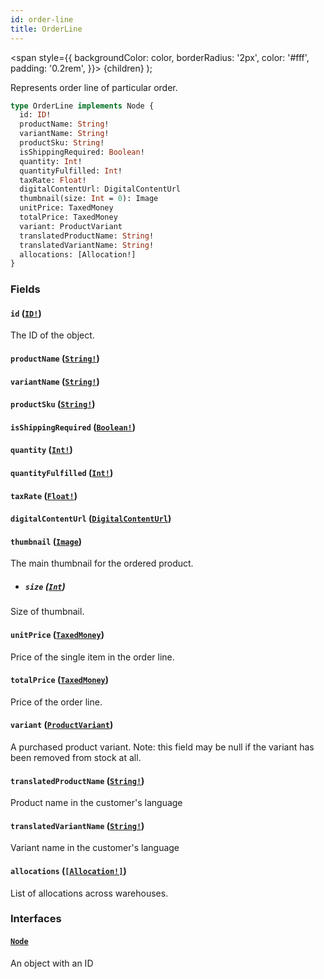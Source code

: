 ```yaml
---
id: order-line
title: OrderLine
---
```


<span
style={{
      backgroundColor: color,
      borderRadius: '2px',
      color: '#fff',
      padding: '0.2rem',
    }}>
{children}
</span>
);

Represents order line of particular order.

```graphql
type OrderLine implements Node {
  id: ID!
  productName: String!
  variantName: String!
  productSku: String!
  isShippingRequired: Boolean!
  quantity: Int!
  quantityFulfilled: Int!
  taxRate: Float!
  digitalContentUrl: DigitalContentUrl
  thumbnail(size: Int = 0): Image
  unitPrice: TaxedMoney
  totalPrice: TaxedMoney
  variant: ProductVariant
  translatedProductName: String!
  translatedVariantName: String!
  allocations: [Allocation!]
}
```

### Fields

#### `id` ([`ID!`](/api-reference/scalars/id.mdx))

The ID of the object.

#### `productName` ([`String!`](/api-reference/scalars/string.mdx))

#### `variantName` ([`String!`](/api-reference/scalars/string.mdx))

#### `productSku` ([`String!`](/api-reference/scalars/string.mdx))

#### `isShippingRequired` ([`Boolean!`](/api-reference/scalars/boolean.mdx))

#### `quantity` ([`Int!`](/api-reference/scalars/int.mdx))

#### `quantityFulfilled` ([`Int!`](/api-reference/scalars/int.mdx))

#### `taxRate` ([`Float!`](/api-reference/scalars/float.mdx))

#### `digitalContentUrl` ([`DigitalContentUrl`](/api-reference/objects/digital-content-url.mdx))

#### `thumbnail` ([`Image`](/api-reference/objects/image.mdx))

The main thumbnail for the ordered product.

- ##### `size` ([`Int`](/api-reference/scalars/int.mdx))

Size of thumbnail.

#### `unitPrice` ([`TaxedMoney`](/api-reference/objects/taxed-money.mdx))

Price of the single item in the order line.

#### `totalPrice` ([`TaxedMoney`](/api-reference/objects/taxed-money.mdx))

Price of the order line.

#### `variant` ([`ProductVariant`](/api-reference/objects/product-variant.mdx))

A purchased product variant. Note: this field may be null if the variant has been removed from stock at all.

#### `translatedProductName` ([`String!`](/api-reference/scalars/string.mdx))

Product name in the customer's language

#### `translatedVariantName` ([`String!`](/api-reference/scalars/string.mdx))

Variant name in the customer's language

#### `allocations` ([`[Allocation!]`](/api-reference/objects/allocation.mdx))

List of allocations across warehouses.

### Interfaces

#### [`Node`](/api-reference/interfaces/node.mdx)

An object with an ID
